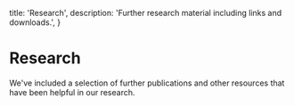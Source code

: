   title: 'Research',
  description:
    'Further research material including links and downloads.',
}

# Research

We've included a selection of further publications and other resources that have been helpful in our research.
